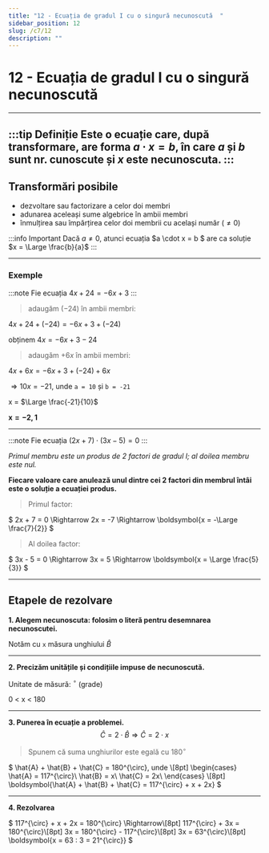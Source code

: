 ```yaml
---
title: "12 - Ecuația de gradul I cu o singură necunoscută  "
sidebar_position: 12
slug: /c7/12
description: ""
---
```


# 12 - Ecuația de gradul I cu o singură necunoscută  

---
:::tip Definiție
Este o ecuație care, după transformare, are forma $a \cdot x = b$, în care $a$ și $b$ sunt nr. cunoscute și $x$ este necunoscuta.
:::
---

## Transformări posibile

- dezvoltare sau factorizare a celor doi membri  
- adunarea aceleași sume algebrice în ambii membri  
- înmulțirea sau împărțirea celor doi membrii cu același număr ($\ne 0$)

:::info Important
Dacă $a \ne 0$, atunci ecuația $a \cdot x = b $ are ca soluție $x = \Large \frac{b}{a}$
:::

---
### Exemple

:::note 
Fie ecuația $4x+24=-6x+3$
:::

>adaugăm $(-24)$ în ambii membri:

$4x + 24 + (-24) = -6x + 3 + (-24)$

obținem $4x = -6x + 3 - 24$

>adaugăm $+6x$ în ambii membri:

$4x + 6x = -6x + 3 + (-24) + 6x$

$\Rightarrow 10x = -21$, unde `a = 10` și `b = -21`

x = $\Large \frac{-21}{10}$

$\boldsymbol{x = -2,1}$

---

:::note 
Fie ecuația $(2x+7)\cdot (3x-5) = 0$
:::

*Primul membru este un produs de 2 factori de gradul I; al doilea membru este nul.*

**Fiecare valoare care anulează unul dintre cei 2 factori din membrul întâi este o soluție a ecuației produs.**

>Primul factor:

$
  2x + 7 = 0 \Rightarrow 2x = -7 \Rightarrow \boldsymbol{x = -\Large \frac{7}{2}}
$

>Al doilea factor:

$
  3x - 5 = 0 \Rightarrow 3x = 5 \Rightarrow \boldsymbol{x = \Large \frac{5}{3}}
$

---

## Etapele de rezolvare

**1. Alegem necunoscuta: folosim o literă pentru desemnarea necunoscutei.**

Notăm cu `x` măsura unghiului $\hat{B}$

---

**2. Precizăm unitățile și condițiile impuse de necunoscută.**

Unitate de măsură: $^{\circ}$ (grade)

0 < x < 180

---

**3. Punerea în ecuație a problemei.**
$$ 
\hat{C} = 2 \cdot \hat{B} \Rightarrow 
\hat{C} = 2 \cdot x
$$
> Spunem că suma unghiurilor este egală cu $180^{\circ}$

$
\hat{A} + \hat{B} + \hat{C} = 180^{\circ}, unde \\[8pt]
\begin{cases}
\hat{A} = 117^{\circ}\\
\hat{B} = x\\
\hat{C} = 2x\\
\end{cases}
\\[8pt]
\boldsymbol{\hat{A} + \hat{B} + \hat{C} = 117^{\circ} + x + 2x}
$

---

**4. Rezolvarea**

$
117^{\circ} + x + 2x = 180^{\circ} \Rightarrow\\[8pt]
117^{\circ} + 3x = 180^{\circ}\\[8pt]
3x = 180^{\circ} - 117^{\circ}\\[8pt]
3x = 63^{\circ}\\[8pt]
\boldsymbol{x = 63 : 3 = 21^{\circ}}
$

